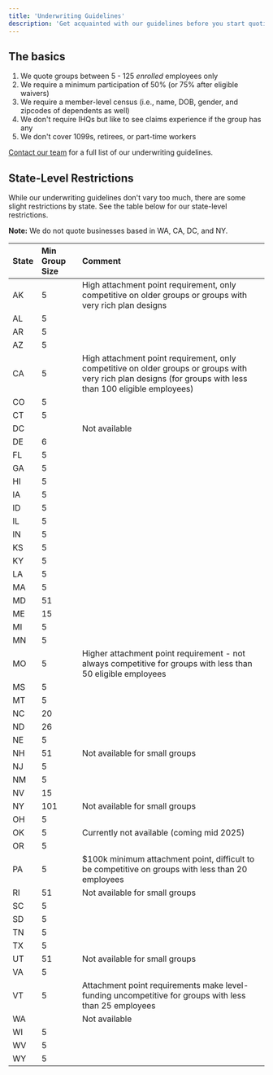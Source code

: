 ```yaml
---
title: 'Underwriting Guidelines'
description: 'Get acquainted with our guidelines before you start quoting'
---
```


## The basics

1. We quote groups between 5 - 125 _enrolled_ employees only
2. We require a minimum participation of 50% (or 75% after eligible waivers)
3. We require a member-level census (i.e., name, DOB, gender, and zipcodes of dependents as well)
4. We don't require IHQs but like to see claims experience if the group has any
5. We don't cover 1099s, retirees, or part-time workers

[Contact our team](mailto:quotes@joinarlo.com) for a full list of our underwriting guidelines.


## State-Level Restrictions
While our underwriting guidelines don't vary too much, there are some slight restrictions by state. See the table below for our state-level restrictions.

**Note:** We do not quote businesses based in WA, CA, DC, and NY.

| State   | Min Group Size   | Comment                                                                                                                                                      |
|:--------|:--------------------------|:-------------------------------------------------------------------------------------------------------------------------------------------------------------|
| AK      | 5                         | High attachment point requirement, only competitive on older groups or groups with very rich plan designs                                                    |
| AL      | 5                         |                                                                                                                                                              |
| AR      | 5                         |                                                                                                                                                              |
| AZ      | 5                         |                                                                                                                                                              |
| CA      | 5                         | High attachment point requirement, only competitive on older groups or groups with very rich plan designs (for groups with less than 100 eligible employees) |
| CO      | 5                         |                                                                                                                                                              |
| CT      | 5                         |                                                                                                                                                              |
| DC      |                           | Not available                                                                                                                                                |
| DE      | 6                         |                                                                                                                                                              |
| FL      | 5                         |                                                                                                                                                              |
| GA      | 5                         |                                                                                                                                                              |
| HI      | 5                         |                                                                                                                                                              |
| IA      | 5                         |                                                                                                                                                              |
| ID      | 5                         |                                                                                                                                                              |
| IL      | 5                         |                                                                                                                                                              |
| IN      | 5                         |                                                                                                                                                              |
| KS      | 5                         |                                                                                                                                                              |
| KY      | 5                         |                                                                                                                                                              |
| LA      | 5                         |                                                                                                                                                              |
| MA      | 5                         |                                                                                                                                                              |
| MD      | 51                        |                                                                                                                                                              |
| ME      | 15                        |                                                                                                                                                              |
| MI      | 5                         |                                                                                                                                                              |
| MN      | 5                         |                                                                                                                                                              |
| MO      | 5                         | Higher attachment point requirement - not always competitive for groups with less than 50 eligible employees                                                 |
| MS      | 5                         |                                                                                                                                                              |
| MT      | 5                         |                                                                                                                                                              |
| NC      | 20                        |                                                                                                                                                              |
| ND      | 26                        |                                                                                                                                                              |
| NE      | 5                         |                                                                                                                                                              |
| NH      | 51                        | Not available for small groups                                                                                                                               |
| NJ      | 5                         |                                                                                                                                                              |
| NM      | 5                         |                                                                                                                                                              |
| NV      | 15                        |                                                                                                                                                              |
| NY      | 101                       | Not available for small groups                                                                                                                               |
| OH      | 5                         |                                                                                                                                                              |
| OK      | 5                         | Currently not available (coming mid 2025)                                                                                                                    |
| OR      | 5                         |                                                                                                                                                              |
| PA      | 5                         | $100k minimum attachment point, difficult to be competitive on groups with less than 20 employees                                                            |
| RI      | 51                        | Not available for small groups                                                                                                                               |
| SC      | 5                         |                                                                                                                                                              |
| SD      | 5                         |                                                                                                                                                              |
| TN      | 5                         |                                                                                                                                                              |
| TX      | 5                         |                                                                                                                                                              |
| UT      | 51                        | Not available for small groups                                                                                                                               |
| VA      | 5                         |                                                                                                                                                              |
| VT      | 5                         | Attachment point requirements make level-funding uncompetitive for groups with less than 25 employees                                                        |
| WA      |                           | Not available                                                                                                                                                |
| WI      | 5                         |                                                                                                                                                              |
| WV      | 5                         |                                                                                                                                                              |
| WY      | 5                         |                                                                                                                                                              |
